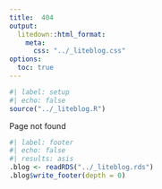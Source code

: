 ```yaml
---
title:  404
output:
  litedown::html_format:
    meta:
      css: "../_liteblog.css"
options:
  toc: true
---
```


```r
#| label: setup
#| echo: false
source("../_liteblog.R")
```

Page not found

```r
#| label: footer
#| echo: false
#| results: asis
.blog <- readRDS("../_liteblog.rds")
.blog$write_footer(depth = 0)
```

